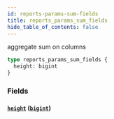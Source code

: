 ```yaml
---
id: reports-params-sum-fields
title: reports_params_sum_fields
hide_table_of_contents: false
---
```


aggregate sum on columns

```graphql
type reports_params_sum_fields {
  height: bigint
}
```

### Fields

#### [`height`](#) ([`bigint`](../scalars/bigint))
